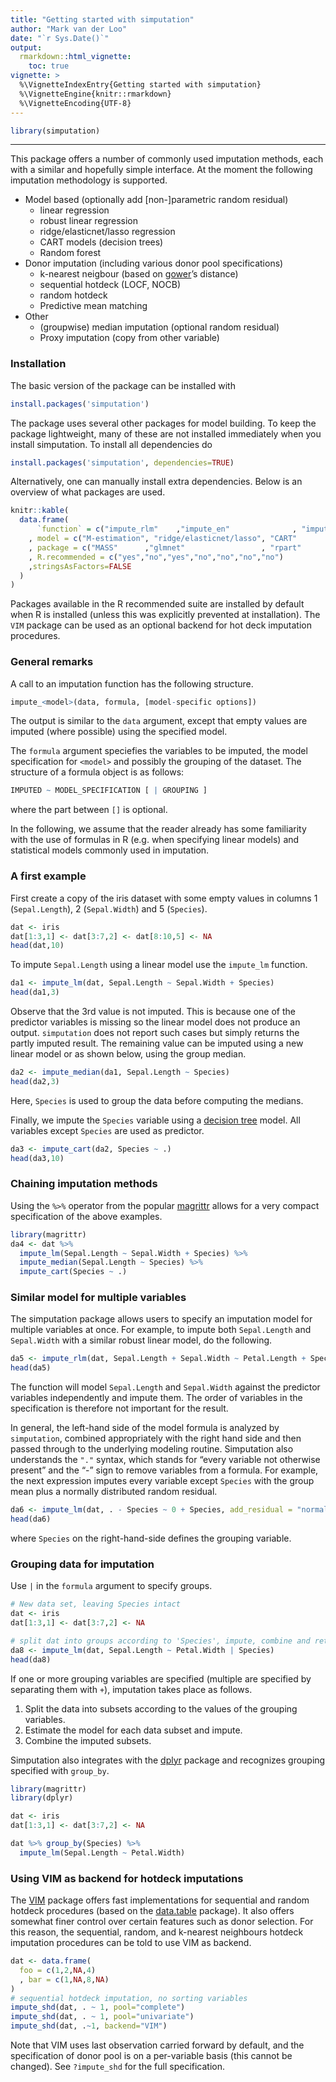 ```yaml
---
title: "Getting started with simputation"
author: "Mark van der Loo"
date: "`r Sys.Date()`"
output: 
  rmarkdown::html_vignette:
    toc: true
vignette: >
  %\VignetteIndexEntry{Getting started with simputation}
  %\VignetteEngine{knitr::rmarkdown}
  %\VignetteEncoding{UTF-8}
---
```


```r
library(simputation)
```

---

This package offers a number of commonly used imputation methods, each with a
similar and hopefully simple interface. At the moment the following imputation
methodology is supported.

- Model based (optionally add [non-]parametric random residual)
    - linear regression 
    - robust linear regression
    - ridge/elasticnet/lasso regression
    - CART models (decision trees)
    - Random forest
- Donor imputation (including various donor pool specifications)
    - k-nearest neigbour (based on [gower](https://cran.r-project.org/package=gower)'s distance)
    - sequential hotdeck (LOCF, NOCB)
    - random hotdeck
    - Predictive mean matching
- Other
    - (groupwise) median imputation (optional random residual)
    - Proxy imputation (copy from other variable) 


### Installation

The basic version of the package can be installed with 
```r
install.packages('simputation')
```

The package uses several other packages for model building. To keep the package 
lightweight, many of these are not installed immediately when you install
simputation. To install all dependencies do
```r
install.packages('simputation', dependencies=TRUE)
```
Alternatively, one can manually install extra dependencies. Below is 
an overview of what packages are used.

```r
knitr::kable(
  data.frame(
      `function` = c("impute_rlm"    ,"impute_en"              , "impute_cart", "impute_rf", "impute_rhd","impute_shd","impute_knn")
    , model = c("M-estimation", "ridge/elasticnet/lasso", "CART"       , "random forest","random hot deck","sequential hot deck","k nearest neighbours")
    , package = c("MASS"      ,"glmnet"                 , "rpart"      , "randomForest","VIM (optional)","VIM (optional)","VIM (optional)")
    , R.recommended = c("yes","no","yes","no","no","no","no")
    ,stringsAsFactors=FALSE
  )
)
```

Packages available in the R recommended suite are installed by default when R
is installed (unless this was explicitly prevented at installation). The `VIM`
package can be used as an optional backend for hot deck imputation procedures.



### General remarks

A call to an imputation function has the following structure.

```r
impute_<model>(data, formula, [model-specific options])
```
The output is similar to the ```data``` argument, except that empty values are
imputed (where possible) using the specified model.

The `formula` argument speciefies the variables to be imputed, the model
specification for `<model>` and possibly the grouping of the dataset.
The structure of a formula object is as follows:
```r
IMPUTED ~ MODEL_SPECIFICATION [ | GROUPING ]
```
where the part between `[]` is optional.

In the following, we assume that the reader already has some familiarity with
the use of formulas in R (e.g. when specifying linear models) and statistical
models commonly used in imputation.




### A first example
First create a copy of the iris dataset with some empty values in columns
1 (`Sepal.Length`), 2 (`Sepal.Width`) and 5 (`Species`).
```r
dat <- iris
dat[1:3,1] <- dat[3:7,2] <- dat[8:10,5] <- NA
head(dat,10)
```

To impute `Sepal.Length` using a linear model use the `impute_lm` function.
```r
da1 <- impute_lm(dat, Sepal.Length ~ Sepal.Width + Species)
head(da1,3)
```
Observe that the 3rd value is not imputed. This is because one of the predictor variables
is missing so the linear model does not produce an output. `simputation` does not report such cases but simply returns the partly imputed result. The remaining value can be imputed
using a new linear model or as shown below, using the group median.
```r
da2 <- impute_median(da1, Sepal.Length ~ Species)
head(da2,3)
```
Here, `Species` is used to group the data before computing the medians.

Finally, we impute the `Species` variable using a [decision tree](https://en.wikipedia.org/wiki/Decision_tree_learning) model. All variables except `Species` are used as predictor.

```r
da3 <- impute_cart(da2, Species ~ .)
head(da3,10)
```


### Chaining imputation methods

Using the `%>%` operator from the popular [magrittr](https://cran.r-project.org/package=magrittr) allows for a very compact
specification of the above examples. 

```r
library(magrittr)
da4 <- dat %>% 
  impute_lm(Sepal.Length ~ Sepal.Width + Species) %>%
  impute_median(Sepal.Length ~ Species) %>%
  impute_cart(Species ~ .)
```

### Similar model for multiple variables

The simputation package allows users to specify an imputation model for multiple
variables at once. For example, to impute both `Sepal.Length` and `Sepal.Width`
with a similar robust linear model, do the following.
```r
da5 <- impute_rlm(dat, Sepal.Length + Sepal.Width ~ Petal.Length + Species)
head(da5)
```

The function will model `Sepal.Length` and `Sepal.Width` against the predictor 
variables independently and impute them. The order of variables in the
specification is therefore not important for the result.

In general, the left-hand side of the model formula is analyzed by `simputation`,
combined appropriately with the right hand side and then passed through to the underlying modeling routine. Simputation also understands the `"."` syntax, which stands for "every
variable not otherwise present" and the "-" sign to remove variables from a formula. For example, the next expression imputes every variable except `Species` with the group
mean plus a normally distributed random residual.
```r
da6 <- impute_lm(dat, . - Species ~ 0 + Species, add_residual = "normal")
head(da6)
```
where `Species` on the right-hand-side defines the grouping variable.

### Grouping data for imputation

Use `|` in the `formula` argument to specify groups. 
```r
# New data set, leaving Species intact
dat <- iris
dat[1:3,1] <- dat[3:7,2] <- NA

# split dat into groups according to 'Species', impute, combine and return.
da8 <- impute_lm(dat, Sepal.Length ~ Petal.Width | Species)
head(da8)
```

If one or more grouping variables are specified (multiple are specified by separating them with `+`), imputation takes place as follows.

1. Split the data into subsets according to the values of the grouping variables.
2. Estimate the model for each data subset and impute.
3. Combine the imputed subsets.

Simputation also integrates with the [dplyr](https://cran.r-project.org/package=dplyr) package and recognizes grouping specified with `group_by`.
```r
library(magrittr)
library(dplyr)

dat <- iris
dat[1:3,1] <- dat[3:7,2] <- NA

dat %>% group_by(Species) %>% 
  impute_lm(Sepal.Length ~ Petal.Width)
```

### Using VIM as backend for hotdeck imputations

The [VIM](https://CRAN.R-project.org/package=VIM) package offers fast implementations for sequential
and random hotdeck procedures (based on the [data.table](https://CRAN.R-project.org/package=data.table) 
package). It also offers somewhat finer control over certain features such as donor selection. For
this reason, the sequential, random, and k-nearest neighbours hotdeck imputation procedures can
be told to use VIM as backend.

```r
dat <- data.frame(
  foo = c(1,2,NA,4)
  , bar = c(1,NA,8,NA)
)
# sequential hotdeck imputation, no sorting variables
impute_shd(dat, . ~ 1, pool="complete")
impute_shd(dat, . ~ 1, pool="univariate")
impute_shd(dat, .~1, backend="VIM")
```
Note that VIM uses last observation carried forward by default, and the specification of donor pool
is on a per-variable basis (this cannot be changed). See `?impute_shd` for the full specification.

























